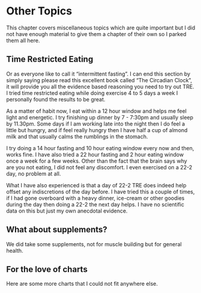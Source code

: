 # Other Topics

This chapter covers miscellaneous topics which are quite important but I did not have enough material to give them a chapter of their own so I parked them all here.

## Time Restricted Eating

Or as everyone like to call it "intermittent fasting". I can end this section by simply saying please read this excellent book called "The Circadian Clock", it will provide you all the evidence based reasoning you need to try out TRE. I tried time restricted eating while doing exercise 4 to 5 days a week I personally found the results to be great.

As a matter of habit now, I eat within a 12 hour window and helps me feel light and energetic. I try finishing up dinner by 7 - 7:30pm and usually sleep by 11.30pm. Some days if I am working late into the night then I do feel a little but hungry, and if feel really hungry then I have half a cup of almond milk and that usually calms the rumblings in the stomach. 

I try doing a 14 hour fasting and 10 hour eating window every now and then, works fine. I have also tried a 22 hour fasting and 2 hour eating window once a week for a few weeks. Other than the fact that the brain says why are you not eating, I did not feel any discomfort. I even exercised on a 22-2 day, no problem at all.

What I have also experienced is that a day of 22-2 TRE does indeed help offset any indiscretions of the day before. I have tried this a couple of times, if I had gone overboard with a heavy dinner, ice-cream or other goodies during the day then doing a 22-2 the next day helps. I have no scientific data on this but just my own anecdotal evidence.

## What about supplements?

We did take some supplements, not for muscle building but for general health.

## For the love of charts

Here are some more charts that I could not fit anywhere else.


